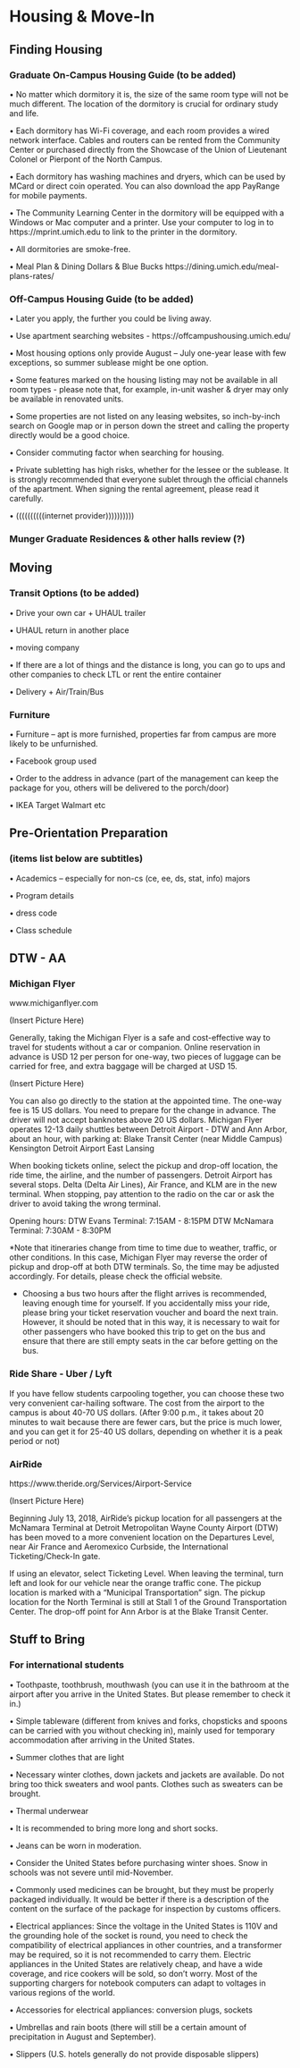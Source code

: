 # Housing & Move-In {#move-in}

## Finding Housing

### Graduate On-Campus Housing Guide (to be added)

•	No matter which dormitory it is, the size of the same room type will not be much different. The location of the dormitory is crucial for ordinary study and life. 

•	Each dormitory has Wi-Fi coverage, and each room provides a wired network interface. Cables and routers can be rented from the Community Center or purchased directly from the Showcase of the Union of Lieutenant Colonel or Pierpont of the North Campus.

•	Each dormitory has washing machines and dryers, which can be used by MCard or direct coin operated. You can also download the app PayRange for mobile payments.

•	The Community Learning Center in the dormitory will be equipped with a Windows or Mac computer and a printer. Use your computer to log in to https://mprint.umich.edu to link to the printer in the dormitory.

•	All dormitories are smoke-free.

•	Meal Plan & Dining Dollars & Blue Bucks https://dining.umich.edu/meal-plans-rates/

### Off-Campus Housing Guide (to be added)

•	Later you apply, the further you could be living away.

•	Use apartment searching websites - https://offcampushousing.umich.edu/

•	Most housing options only provide August – July one-year lease with few exceptions, so summer sublease might be one option.

•	Some features marked on the housing listing may not be available in all room types - please note that, for example, in-unit washer & dryer may only be available in renovated units.

•	Some properties are not listed on any leasing websites, so inch-by-inch search on Google map or in person down the street and calling the property directly would be a good choice. 

•	Consider commuting factor when searching for housing.

•	Private subletting has high risks, whether for the lessee or the sublease. It is strongly recommended that everyone sublet through the official channels of the apartment. When signing the rental agreement, please read it carefully.

•	((((((((((internet provider))))))))))

### Munger Graduate Residences & other halls review (?)

## Moving

### Transit Options (to be added)

•	Drive your own car + UHAUL trailer

•	UHAUL return in another place 

•	moving company

•	If there are a lot of things and the distance is long, you can go to ups and other companies to check LTL or rent the entire container

•	Delivery + Air/Train/Bus

### Furniture 

•	Furniture – apt is more furnished, properties far from campus are more likely to be unfurnished.

•	Facebook group used

•	Order to the address in advance (part of the management can keep the package for you, others will be delivered to the porch/door)

•	IKEA Target Walmart etc

## Pre-Orientation Preparation

### (items list below are subtitles)

•	Academics – especially for non-cs (ce, ee, ds, stat, info) majors

•	Program details

•	dress code

•	Class schedule

## DTW - AA 

### Michigan Flyer
www.michiganflyer.com 

(Insert Picture Here)

Generally, taking the Michigan Flyer is a safe and cost-effective way to travel for students without a car or companion. Online reservation in advance is USD 12 per person for one-way, two pieces of luggage can be carried for free, and extra baggage will be charged at USD 15.

(Insert Picture Here)

You can also go directly to the station at the appointed time. The one-way fee is 15 US dollars. You need to prepare for the change in advance. The driver will not accept banknotes above 20 US dollars.
Michigan Flyer operates 12-13 daily shuttles between Detroit Airport - DTW and Ann Arbor, about an hour, with parking at:
Blake Transit Center (near Middle Campus) Kensington
Detroit Airport
East Lansing

When booking tickets online, select the pickup and drop-off location, the ride time, the airline, and the number of passengers. Detroit Airport has several stops. Delta (Delta Air Lines), Air France, and KLM are in the new terminal. When stopping, pay attention to the radio on the car or ask the driver to avoid taking the wrong terminal.

Opening hours:
DTW Evans Terminal: 7:15AM - 8:15PM
DTW McNamara Terminal: 7:30AM - 8:30PM

*Note that itineraries change from time to time due to weather, traffic, or other conditions. In this case, Michigan Flyer may reverse the order of pickup and drop-off at both DTW terminals. So, the time may be adjusted accordingly. For details, please check the official website.

* Choosing a bus two hours after the flight arrives is recommended, leaving enough time for yourself. If you accidentally miss your ride, please bring your ticket reservation voucher and board the next train. However, it should be noted that in this way, it is necessary to wait for other passengers who have booked this trip to get on the bus and ensure that there are still empty seats in the car before getting on the bus.

### Ride Share - Uber / Lyft

If you have fellow students carpooling together, you can choose these two very convenient car-hailing software. The cost from the airport to the campus is about 40-70 US dollars. (After 9:00 p.m., it takes about 20 minutes to wait because there are fewer cars, but the price is much lower, and you can get it for 25-40 US dollars, depending on whether it is a peak period or not)

### AirRide

https://www.theride.org/Services/Airport-Service

(Insert Picture Here)

Beginning July 13, 2018, AirRide's pickup location for all passengers at the McNamara Terminal at Detroit Metropolitan Wayne County Airport (DTW) has been moved to a more convenient location on the Departures Level, near Air France and Aeromexico Curbside, the International Ticketing/Check-In gate.

If using an elevator, select Ticketing Level. When leaving the terminal, turn left and look for our vehicle near the orange traffic cone. The pickup location is marked with a "Municipal Transportation" sign. The pickup location for the North Terminal is still at Stall 1 of the Ground Transportation Center. The drop-off point for Ann Arbor is at the Blake Transit Center.

## Stuff to Bring

### For international students

•	Toothpaste, toothbrush, mouthwash (you can use it in the bathroom at the airport after you arrive in the United States. But please remember to check it in.)

•	Simple tableware (different from knives and forks, chopsticks and spoons can be carried with you without checking in), mainly used for temporary accommodation after arriving in the United States.

•	Summer clothes that are light 

•	Necessary winter clothes, down jackets and jackets are available. Do not bring too thick sweaters and wool pants. Clothes such as sweaters can be brought.

•	Thermal underwear

•	It is recommended to bring more long and short socks.

•	Jeans can be worn in moderation.

•	Consider the United States before purchasing winter shoes. Snow in schools was not severe until mid-November.

•	Commonly used medicines can be brought, but they must be properly packaged individually. It would be better if there is a description of the content on the surface of the package for inspection by customs officers.

•	Electrical appliances: Since the voltage in the United States is 110V and the grounding hole of the socket is round, you need to check the compatibility of electrical appliances in other countries, and a transformer may be required, so it is not recommended to carry them. Electric appliances in the United States are relatively cheap, and have a wide coverage, and rice cookers will be sold, so don’t worry. Most of the supporting chargers for notebook computers can adapt to voltages in various regions of the world.

•	Accessories for electrical appliances: conversion plugs, sockets

•	Umbrellas and rain boots (there will still be a certain amount of precipitation in August and September).

•	Slippers (U.S. hotels generally do not provide disposable slippers)